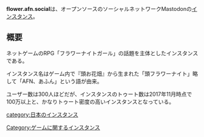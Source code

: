 {{Infobox instance
| Name          = flower.afn.social
| Image         = [[ファイル:Flowerafnsocial.png|300px]]
| Domain        = https://flower.afn.social/
| Admin         = [https://flower.afn.social/@dechin_gun とある科学の超でちん砲]
| Country       = 日本
| Start         = 2017年4月23日
| Kifu          = なし
| Alias         = あふん鯖など
}}'''flower.afn.social'''は、オープンソースのソーシャルネットワークMastodonの[[インスタンス]]。

== 概要 ==
ネットゲームのRPG「フラワーナイトガール」の話題を主体としたインスタンスである。

インスタンス名はゲーム内で『頭お花畑』から生まれた「頭フラワーナイト」略して「AFN、あふん」という語が由来。

ユーザー数は300人ほどだが、インスタンスのトゥート数は2017年11月時点で100万以上と、かなりトゥート密度の高いインスタンスとなっている。

[[category:日本のインスタンス]]
[[Category:ゲームに関するインスタンス]]